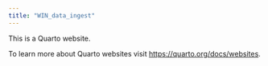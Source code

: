 ```yaml
---
title: "WIN_data_ingest"
---
```


This is a Quarto website.

To learn more about Quarto websites visit <https://quarto.org/docs/websites>.
